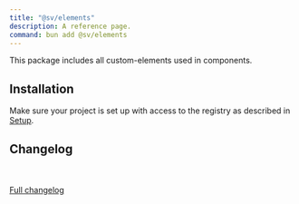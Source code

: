 ```yaml
---
title: "@sv/elements"
description: A reference page.
command: bun add @sv/elements
---
```



This package includes all custom-elements used in components.

## Installation

Make sure your project is set up with access to the registry as described in [Setup](/atrium/setup).

<Command
  pnpm="pnpm add @sv/elements --save-exact"
  npm="npm i @sv/elements --save-exact"
  bun="bun add @sv/elements --exact"
/>

## Changelog

<br/>
<Changelog />
<br/>
<a target="_blank" href={`https://gitlab.s-v.de/svp/atrium/-/blob/main/packages/elements/CHANGELOG.md`}>Full changelog</a>
